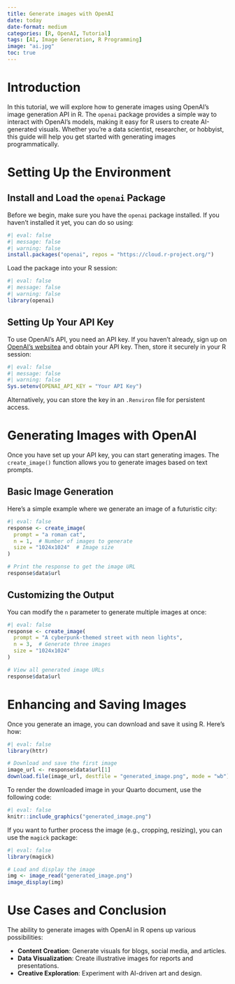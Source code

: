 ```yaml
---
title: Generate images with OpenAI
date: today
date-format: medium
categories: [R, OpenAI, Tutorial]
tags: [AI, Image Generation, R Programming]
image: "ai.jpg"
toc: true
---
```



# Introduction

In this tutorial, we will explore how to generate images using OpenAI's image generation API in R. The `openai` package provides a simple way to interact with OpenAI’s models, making it easy for R users to create AI-generated visuals. Whether you're a data scientist, researcher, or hobbyist, this guide will help you get started with generating images programmatically.

# Setting Up the Environment

## Install and Load the `openai` Package

Before we begin, make sure you have the `openai` package installed. If you haven’t installed it yet, you can do so using:

```r
#| eval: false
#| message: false
#| warning: false
install.packages("openai", repos = "https://cloud.r-project.org/")

```


Load the package into your R session:

```r
#| eval: false
#| message: false
#| warning: false
library(openai)
```

## Setting Up Your API Key

To use OpenAI’s API, you need an API key. If you haven’t already, sign up on [OpenAI’s website](https://platform.openai.com/)[ a](https://platform.openai.com/) and obtain your API key. Then, store it securely in your R session:

```r
#| eval: false
#| message: false
#| warning: false
Sys.setenv(OPENAI_API_KEY = "Your API Key")
```

Alternatively, you can store the key in an `.Renviron` file for persistent access.

# Generating Images with OpenAI

Once you have set up your API key, you can start generating images. The `create_image()` function allows you to generate images based on text prompts.

## Basic Image Generation

Here’s a simple example where we generate an image of a futuristic city:

```r
#| eval: false
response <- create_image(
  prompt = "a roman cat",
  n = 1,  # Number of images to generate
  size = "1024x1024"  # Image size
)

# Print the response to get the image URL
response$data$url
```

## Customizing the Output

You can modify the `n` parameter to generate multiple images at once:

```r
#| eval: false
response <- create_image(
  prompt = "A cyberpunk-themed street with neon lights",
  n = 3,  # Generate three images
  size = "1024x1024"
)

# View all generated image URLs
response$data$url
```

# Enhancing and Saving Images

Once you generate an image, you can download and save it using R. Here’s how:

```r
#| eval: false
library(httr)

# Download and save the first image
image_url <- response$data$url[1]
download.file(image_url, destfile = "generated_image.png", mode = "wb")
```

To render the downloaded image in your Quarto document, use the following code:

```r
#| eval: false
knitr::include_graphics("generated_image.png")
```




If you want to further process the image (e.g., cropping, resizing), you can use the `magick` package:

```r
#| eval: false
library(magick)

# Load and display the image
img <- image_read("generated_image.png")
image_display(img)
```

# Use Cases and Conclusion

The ability to generate images with OpenAI in R opens up various possibilities:

- **Content Creation**: Generate visuals for blogs, social media, and articles.
- **Data Visualization**: Create illustrative images for reports and presentations.
- **Creative Exploration**: Experiment with AI-driven art and design.

